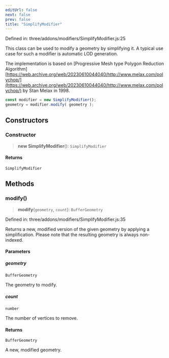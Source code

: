 ```yaml
---
editUrl: false
next: false
prev: false
title: "SimplifyModifier"
---
```


Defined in: three/addons/modifiers/SimplifyModifier.js:25

This class can be used to modify a geometry by simplifying it. A typical use
case for such a modifier is automatic LOD generation.

The implementation is based on [Progressive Mesh type Polygon Reduction Algorithm][https://web.archive.org/web/20230610044040/http://www.melax.com/polychop/](https://web.archive.org/web/20230610044040/http://www.melax.com/polychop/)
by Stan Melax in 1998.

```js
const modifier = new SimplifyModifier();
geometry = modifier.modify( geometry );
```

## Constructors

### Constructor

> **new SimplifyModifier**(): `SimplifyModifier`

#### Returns

`SimplifyModifier`

## Methods

### modify()

> **modify**(`geometry`, `count`): `BufferGeometry`

Defined in: three/addons/modifiers/SimplifyModifier.js:35

Returns a new, modified version of the given geometry by applying a simplification.
Please note that the resulting geometry is always non-indexed.

#### Parameters

##### geometry

`BufferGeometry`

The geometry to modify.

##### count

`number`

The number of vertices to remove.

#### Returns

`BufferGeometry`

A new, modified geometry.
